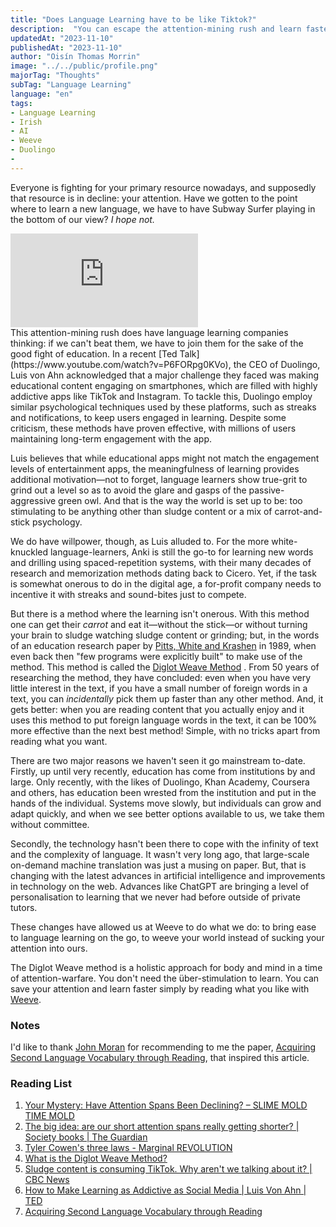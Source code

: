 ---
title: "Does Language Learning have to be like Tiktok?"
description:  "You can escape the attention-mining rush and learn faster simply by reading what you like."
updatedAt: "2023-11-10"
publishedAt: "2023-11-10"
author: "Oisín Thomas Morrin"
image: "../../public/profile.png"
majorTag: "Thoughts"
subTag: "Language Learning"
language: "en"
tags: 
- Language Learning
- Irish
- AI
- Weeve
- Duolingo
- 
---
Everyone is fighting for your primary resource nowadays, and supposedly that resource is in decline: your attention. Have we gotten to the point where to learn a new language, we have to have Subway Surfer playing in the bottom of our view? *I hope not.* 

<div style={{ width: '100%', height: 0, paddingBottom: '56%', position: 'relative' }}>
  <iframe
    src="https://giphy.com/embed/UTemva5AkBntdGyAPM"
    style={{ width: '100%', height: '100%', position: 'absolute' }}
    frameBorder="0"
    allowFullScreen
  ></iframe>
</div>
This attention-mining rush does have language learning companies thinking: if we can't beat them, we have to join them for the sake of the good fight of education. In a recent [Ted Talk](https://www.youtube.com/watch?v=P6FORpg0KVo), the CEO of Duolingo, Luis von Ahn acknowledged that a major challenge they faced was making educational content engaging on smartphones, which are filled with highly addictive apps like TikTok and Instagram. To tackle this, Duolingo employ similar psychological techniques used by these platforms, such as streaks and notifications, to keep users engaged in learning. Despite some criticism, these methods have proven effective, with millions of users maintaining long-term engagement with the app.

Luis believes that while educational apps might not match the engagement levels of entertainment apps, the meaningfulness of learning provides additional motivation—not to forget, language learners show true-grit to grind out a level so as to avoid the glare and gasps of the passive-aggressive green owl. And that is the way the world is set up to be: too stimulating to be anything other than sludge content or a mix of carrot-and-stick psychology. 

We do have willpower, though, as Luis alluded to. For the more white-knuckled language-learners, Anki is still the go-to for learning new words and drilling using spaced-repetition systems, with their many decades of research and memorization methods dating back to Cicero. Yet, if the task is somewhat onerous to do in the digital age, a for-profit company needs to incentive it with streaks and sound-bites just to compete.

But there is a method where the learning isn't onerous. With this method one can get their *carrot* and eat it—without the stick—or without turning your brain to sludge watching sludge content or grinding; but, in the words of an education research paper by [Pitts, White and Krashen](https://scholarspace.manoa.hawaii.edu/server/api/core/bitstreams/4342e7fd-11e0-4c05-8474-11acc461fca2/content) in 1989, when even back then "few programs were explicitly built" to make use of the method. This method is called the [Diglot Weave Method](https://shop.weeve.ie/blogs/blog/what-is-the-diglot-weave-method) . From 50 years of researching the method, they have concluded: even when you have very little interest in the text, if you have a small number of foreign words in a text, you can *incidentally* pick them up faster than any other method. And, it gets better: when you are reading content that you actually enjoy and it uses this method to put foreign language words in the text, it can be 100% more effective than the next best method! Simple, with no tricks apart from reading what you want.

There are two major reasons we haven't seen it go mainstream to-date. Firstly, up until very recently, education has come from institutions by and large. Only recently, with the likes of Duolingo, Khan Academy, Coursera and others, has education been wrested from the institution and put in the hands of the individual. Systems move slowly, but individuals can grow and adapt quickly, and when we see better options available to us, we take them without committee.

Secondly, the technology hasn't been there to cope with the infinity of text and the complexity of language. It wasn't very long ago, that large-scale on-demand machine translation was just a musing on paper. But, that is changing with the latest advances in artificial intelligence and improvements in technology on the web. Advances like ChatGPT are bringing a level of personalisation to learning that we never had before outside of private tutors.

These changes have allowed us at Weeve to do what we do: to bring ease to language learning on the go, to weeve your world instead of sucking your attention into ours. 

The Diglot Weave method is a holistic approach for body and mind in a time of attention-warfare. You don't need the über-stimulation to learn. You can save your attention and learn faster simply by reading what you like with [Weeve](https://www.weeve.ie).

### Notes

I'd like to thank [John Moran](https://www.linkedin.com/in/johndesmondmoran/) for recommending to me the paper, [Acquiring Second Language Vocabulary through Reading](https://scholarspace.manoa.hawaii.edu/server/api/core/bitstreams/4342e7fd-11e0-4c05-8474-11acc461fca2/content), that inspired this article. 

### Reading List
1. [Your Mystery: Have Attention Spans Been Declining? – SLIME MOLD TIME MOLD](https://slimemoldtimemold.com/2023/07/24/your-mystery-have-attention-spans-been-declining/)
2. [The big idea: are our short attention spans really getting shorter? | Society books | The Guardian](https://www.theguardian.com/books/2023/oct/23/the-big-idea-are-our-short-attention-spans-really-getting-shorter)
3. [Tyler Cowen's three laws - Marginal REVOLUTION](https://marginalrevolution.com/marginalrevolution/2015/04/tyler-cowens-three-laws.html)
4. [What is the Diglot Weave Method?](https://shop.weeve.ie/blogs/blog/what-is-the-diglot-weave-method)
5. [Sludge content is consuming TikTok. Why aren't we talking about it? | CBC News](https://www.cbc.ca/news/entertainment/sludge-content-1.6716185)
6. [How to Make Learning as Addictive as Social Media | Luis Von Ahn | TED](https://www.youtube.com/watch?v=P6FORpg0KVo)
7. [Acquiring Second Language Vocabulary through Reading](https://scholarspace.manoa.hawaii.edu/server/api/core/bitstreams/4342e7fd-11e0-4c05-8474-11acc461fca2/content)
